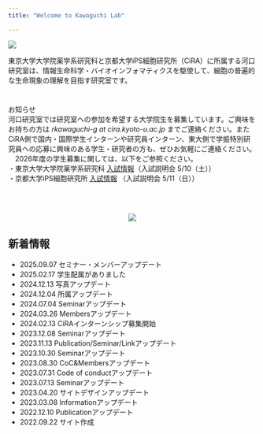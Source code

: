 ```yaml
---
title: "Welcome to Kawaguchi Lab"

---
```



<p>

![](figures/general_figures/lab_intro.png)
</p>

東京大学大学院薬学系研究科と京都大学iPS細胞研究所（CiRA）に所属する河口研究室は、情報生命科学・バイオインフォマティクスを駆使して、細胞の普遍的な生命現象の理解を目指す研究室です。


# {.row}

<div class="card">
  <div class="card-header">お知らせ</div>
  <div class="card-body">河口研究室では研究室への参加を希望する大学院生を募集しています。ご興味をお持ちの方は *rkawaguchi-g at cira.kyoto-u.ac.jp* までご連絡ください。またCiRA側で国内・国際学生インターンや研究員インターン、東大側で学振特別研究員への応募に興味のある学生・研究者の方も、ぜひお気軽にご連絡ください。</br>
  　2026年度の学生募集に関しては、以下をご参照ください。</br>
  ・東京大学大学院薬学系研究科 <a href="https://www.f.u-tokyo.ac.jp/exam/">入試情報</a>（入試説明会 5/10（土））</br>
  ・京都大学iPS細胞研究所 <a href="https://www.cira.kyoto-u.ac.jp/j/education/graduate.html">入試情報</a> （入試説明会 5/11（日））</div>
</div>



<br/>
<br/>

<center>
 ![](https://dl.dropboxusercontent.com/scl/fi/7kjo1w3ev4x22jpalfqpr/occupied.jpg?rlkey=gql0fw8qj5ui423t9pdkjb403&st=q8eo7cw0&dl=0)
</center>



## 新着情報 {.col-md-9}
- 2025.09.07 セミナー・メンバーアップデート
- 2025.02.17 学生配属がありました
- 2024.12.13 写真アップデート
- 2024.12.04 所属アップデート
- 2024.07.04 Seminarアップデート
- 2024.03.26 Membersアップデート
- 2024.02.13 CiRAインターンシップ募集開始
- 2023.12.08 Seminarアップデート
- 2023.11.13 Publication/Seminar/Linkアップデート
- 2023.10.30 Seminarアップデート
- 2023.08.30 CoC&Membersアップデート
- 2023.07.31 Code of conductアップデート
- 2023.07.13 Seminarアップデート
- 2023.04.20 サイトデザインアップデート
- 2023.03.08 Informationアップデート
- 2022.12.10 Publicationアップデート
- 2022.09.22 サイト作成
